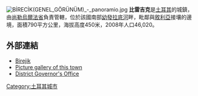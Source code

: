 [[File:BİRECİK(GENEL_GÖRÜNÜM)_-_panoramio.jpg|thumb]]
'''比雷吉克'''是[[土耳其|土耳其]]的城鎮，由[[尚勒烏爾法省|尚勒烏爾法省]]負責管轄，位於該國南部[[幼發拉底河|幼發拉底河]]畔，毗鄰與[[敘利亞|敘利亞]]接壤的邊境，面積790平方公里，海拔高度450米，2008年人口46,020。

== 外部連結 ==
* [https://web.archive.org/web/20080517112903/http://encyclopedia.jrank.org/BER_BLA/BIREJIK_Arab_Bir_classical_Apam.html Birejik]
* [http://www.pbase.com/dosseman/birecik Picture gallery of this town] {{Wayback|url=http://www.pbase.com/dosseman/birecik |date=20120610133227 }}
* [http://www.birecik.gov.tr/ District Governor's Office] {{Wayback|url=http://www.birecik.gov.tr/ |date=20120614132742 }}

{{coord|37|01|30|N|37|58|37|E|region:TR_type:city(46238)|display=title}}

{{Authority control}}
{{Turkey-geo-stub}}

[[Category:土耳其城市|Category:土耳其城市]]